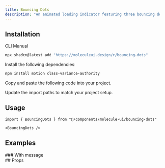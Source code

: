 ```yaml
---
title: Bouncing Dots
description: "An animated loading indicator featuring three bouncing dots with customizable colors and spacing."
---
```


<ComponentPreview name='bouncing-dots-demo'/>

## Installation

<Tabs defaultValue='cli'>

<TabsList>
  <TabsTrigger value="cli">CLI</TabsTrigger>
  <TabsTrigger value="manual">Manual</TabsTrigger>
</TabsList>

<TabsContent value='cli'>

```bash
npx shadcn@latest add "https://moleculeui.design/r/bouncing-dots"
```

</TabsContent>

<TabsContent value='manual'>

<Steps>

<Step>Install the following dependencies:</Step>

```bash
npm install motion class-variance-authority
```

<Step>Copy and paste the following code into your project.</Step>

<ComponentSource
  title="components/molecule-ui/bouncing-dots.tsx"
  name="bouncing-dots"
/>

<Step>Update the import paths to match your project setup.</Step>

</Steps>

</TabsContent>

</Tabs>

<div className='mb-6'>

## Usage

```tsx
import { BouncingDots } from "@/components/molecule-ui/bouncing-dots"
```

```tsx
<BouncingDots />
```

</div>

## Examples

<div>
### With message

<ComponentPreview name="bouncing-dots-with-message-demo" />

</div>

<div>
## Props

<AutoTypeTable
  path="registry/molecule-ui/bouncing-dots.tsx"
  name="BouncingDotsProps"
/>

</div>